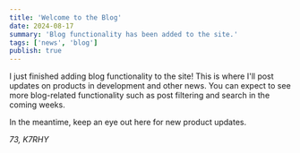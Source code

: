 ```yaml
---
title: 'Welcome to the Blog'
date: 2024-08-17
summary: 'Blog functionality has been added to the site.'
tags: ['news', 'blog']
publish: true
---
```


I just finished adding blog functionality to the site! This is where I'll post
updates on products in development and other news. You can expect to see more
blog-related functionality such as post filtering and search in the coming
weeks.

In the meantime, keep an eye out here for new product updates.

_73, K7RHY_
